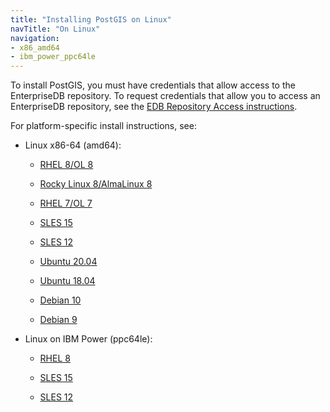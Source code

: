 ```yaml
---
title: "Installing PostGIS on Linux"
navTitle: "On Linux"
navigation:
- x86_amd64
- ibm_power_ppc64le
---
```



To install PostGIS, you must have credentials that allow access to the EnterpriseDB repository. To request credentials that allow you to access an EnterpriseDB repository, see the [EDB Repository Access instructions](https://www.enterprisedb.com/repository-access-request).

For platform-specific install instructions, see:

- Linux x86-64 (amd64):
  - [RHEL 8/OL 8](x86_amd64/01_postgis_rhel8_x86)

  - [Rocky Linux 8/AlmaLinux 8](x86_amd64/02_postgis_other_linux8_x86)
  - [RHEL 7/OL 7](x86_amd64/03_postgis_rhel7_x86)
  - [SLES 15](x86_amd64/05_postgis_sles15_x86)
  - [SLES 12](x86_amd64/06_postgis_sles12_x86)
  - [Ubuntu 20.04](x86_amd64/07_postgis_ubuntu20_x86)
  - [Ubuntu 18.04](x86_amd64/07a_postgis_ubuntu18_x86)
  - [Debian 10](x86_amd64/07b_postgis_deb10_x86)
  - [Debian 9](x86_amd64/08_postgis_deb9_x86)

- Linux on IBM Power (ppc64le):
  - [RHEL 8](ibm_power_ppc64le/09_postgis_rhel8_ppcle)

  - [SLES 15](ibm_power_ppc64le/11_postgis_sles15_ppcle)
  - [SLES 12](ibm_power_ppc64le/12_postgis_sles12_ppcle)


